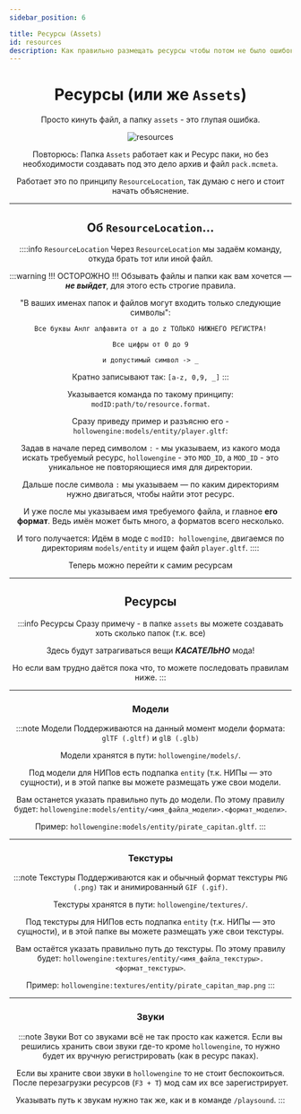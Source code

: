 ```yaml
---
sidebar_position: 6

title: Ресурсы (Assets)
id: resources
description: Как правильно размещать ресурсы чтобы потом не было ошибок
---
```



<div align="center">

# Ресурсы (или же `Assets`)

Просто кинуть файл, а папку `assets` - это глупая ошибка.

<link rel="preload" as="image" href="@site/static/img/doc/titles/Assets0.webp" />
<div className="show" id="mask">

![resources](@site/static/img/doc/titles/Assets0.webp)

</div>

Повторюсь: Папка `Assets` работает как и Ресурс паки, но без необходимости создавать под это дело архив и файл `pack.mcmeta`.

Работает это по принципу `ResourceLocation`, так думаю с него и стоит начать объяснение.

---

## Об `ResourceLocation`...

::::info `ResourceLocation`
Через `ResourceLocation` мы задаём команду, откуда брать тот или иной файл.

:::warning !!! ОСТОРОЖНО !!!
Обзывать файлы и папки как вам хочется — ***не выйдет***, для этого есть строгие правила.

"В ваших именах папок и файлов могут входить только следующие символы":

`Все буквы Анлг алфавита от a до z ТОЛЬКО НИЖНЕГО РЕГИСТРА!`

`Все цифры от 0 до 9`

`и допустимый символ -> _`

Кратно записывают так: `[a-z, 0,9, _]`
:::

Указывается команда по такому принципу: `modID:path/to/resource.format`.

Сразу приведу пример и разъясню его - `hollowengine:models/entity/player.gltf`:

Задав в начале перед символом `:` - мы указываем, из какого мода искать требуемый ресурс, `hollowengine` - это `MOD_ID`, а `MOD_ID` - это уникальное не повторяющиеся имя для директории.

Дальше после символа `:` мы указываем — по каким директориям нужно двигаться, чтобы найти этот ресурс.

И уже после мы указываем имя требуемого файла, и главное **его формат**. Ведь имён может быть много, а форматов всего несколько.

И того получается: Идём в моде с `modID: hollowengine`, двигаемся по директориям `models/entity` и ищем файл `player.gltf`.
::::

Теперь можно перейти к самим ресурсам

---

## Ресурсы

:::info Ресурсы
Сразу примечу - в папке `assets` вы можете создавать хоть сколько папок (т.к. все)

Здесь будут затрагиваться вещи ***КАСАТЕЛЬНО*** мода!

Но если вам трудно даётся пока что, то можете последовать правилам ниже.
:::

---

### Модели

:::note Модели
Поддерживаются на данный момент модели формата: `glTF (.gltf)` и `glB (.glb)`

Модели хранятся в пути: `hollowengine/models/`.

Под модели для НИПов есть подпапка `entity` (т.к. НИПы — это сущности), и в этой папке вы можете размещать уже свои модели.

Вам останется указать правильно путь до модели. По этому правилу будет: `hollowengine:models/entity/<имя_файла_модели>.<формат_модели>`.

Пример: `hollowengine:models/entity/pirate_capitan.gltf`.
:::

---

### Текстуры

:::note Текстуры
Поддерживаются как и обычный формат текстуры `PNG (.png)` так и анимированный `GIF (.gif)`.

Текстуры хранятся в пути: `hollowengine/textures/`.

Под текстуры для НИПов есть подпапка `entity` (т.к. НИПы — это сущности), и в этой папке вы можете размещать уже свои текстуры.

Вам остаётся указать правильно путь до текстуры. По этому правилу будет: `hollowengine:textures/entity/<имя_файла_текстуры>.<формат_текстуры>`.

Пример: `hollowengine:textures/entity/pirate_capitan_map.png`
:::

---

### Звуки

:::note Звуки
Вот со звуками всё не так просто как кажется. Если вы решились хранить свои звуки где-то кроме `hollowengine`, то нужно будет их вручную регистрировать (как в ресурс паках).

Если вы храните свои звуки в `hollowengine` то не стоит беспокоиться. После перезагрузки ресурсов (`F3 + T`) мод сам их все зарегистрирует.

Указывать путь к звукам нужно так же, как и в команде `/playsound`.
:::
</div>